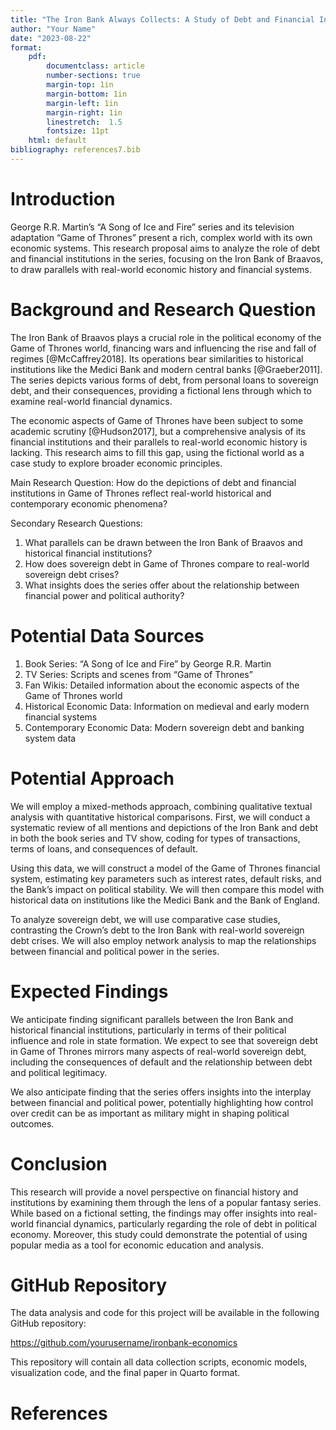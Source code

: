 ```yaml
---
title: "The Iron Bank Always Collects: A Study of Debt and Financial Institutions in Game of Thrones"
author: "Your Name"
date: "2023-08-22"
format:
    pdf:
        documentclass: article 
        number-sections: true
        margin-top: 1in
        margin-bottom: 1in
        margin-left: 1in
        margin-right: 1in
        linestretch:  1.5
        fontsize: 11pt
    html: default 
bibliography: references7.bib
---
```


# Introduction

George R.R. Martin's "A Song of Ice and Fire" series and its television adaptation "Game of Thrones" present a rich, complex world with its own economic systems. This research proposal aims to analyze the role of debt and financial institutions in the series, focusing on the Iron Bank of Braavos, to draw parallels with real-world economic history and financial systems.

# Background and Research Question

The Iron Bank of Braavos plays a crucial role in the political economy of the Game of Thrones world, financing wars and influencing the rise and fall of regimes [@McCaffrey2018]. Its operations bear similarities to historical institutions like the Medici Bank and modern central banks [@Graeber2011]. The series depicts various forms of debt, from personal loans to sovereign debt, and their consequences, providing a fictional lens through which to examine real-world financial dynamics.

The economic aspects of Game of Thrones have been subject to some academic scrutiny [@Hudson2017], but a comprehensive analysis of its financial institutions and their parallels to real-world economic history is lacking. This research aims to fill this gap, using the fictional world as a case study to explore broader economic principles.

Main Research Question: How do the depictions of debt and financial institutions in Game of Thrones reflect real-world historical and contemporary economic phenomena?

Secondary Research Questions:

1. What parallels can be drawn between the Iron Bank of Braavos and historical financial institutions?
2. How does sovereign debt in Game of Thrones compare to real-world sovereign debt crises?
3. What insights does the series offer about the relationship between financial power and political authority?

# Potential Data Sources

1. Book Series: "A Song of Ice and Fire" by George R.R. Martin
2. TV Series: Scripts and scenes from "Game of Thrones"
3. Fan Wikis: Detailed information about the economic aspects of the Game of Thrones world
4. Historical Economic Data: Information on medieval and early modern financial systems
5. Contemporary Economic Data: Modern sovereign debt and banking system data

# Potential Approach

We will employ a mixed-methods approach, combining qualitative textual analysis with quantitative historical comparisons. First, we will conduct a systematic review of all mentions and depictions of the Iron Bank and debt in both the book series and TV show, coding for types of transactions, terms of loans, and consequences of default.

Using this data, we will construct a model of the Game of Thrones financial system, estimating key parameters such as interest rates, default risks, and the Bank's impact on political stability. We will then compare this model with historical data on institutions like the Medici Bank and the Bank of England.

To analyze sovereign debt, we will use comparative case studies, contrasting the Crown's debt to the Iron Bank with real-world sovereign debt crises. We will also employ network analysis to map the relationships between financial and political power in the series.

# Expected Findings

We anticipate finding significant parallels between the Iron Bank and historical financial institutions, particularly in terms of their political influence and role in state formation. We expect to see that sovereign debt in Game of Thrones mirrors many aspects of real-world sovereign debt, including the consequences of default and the relationship between debt and political legitimacy.

We also anticipate finding that the series offers insights into the interplay between financial and political power, potentially highlighting how control over credit can be as important as military might in shaping political outcomes.

# Conclusion

This research will provide a novel perspective on financial history and institutions by examining them through the lens of a popular fantasy series. While based on a fictional setting, the findings may offer insights into real-world financial dynamics, particularly regarding the role of debt in political economy. Moreover, this study could demonstrate the potential of using popular media as a tool for economic education and analysis.

# GitHub Repository

The data analysis and code for this project will be available in the following GitHub repository:

[https://github.com/yourusername/ironbank-economics](https://github.com/yourusername/ironbank-economics)

This repository will contain all data collection scripts, economic models, visualization code, and the final paper in Quarto format.

# References